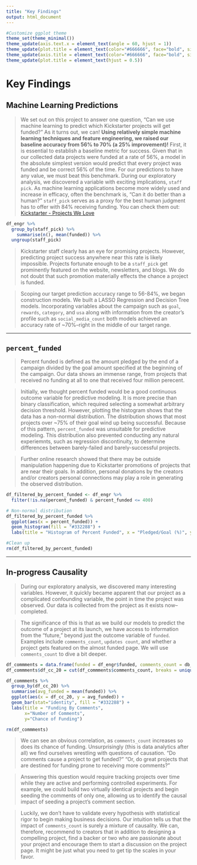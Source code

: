 ```yaml
---
title: "Key Findings"
output: html_document
---
```


```r
#Customize ggplot theme
theme_set(theme_minimal())
theme_update(axis.text.x = element_text(angle = 60, hjust = 1))
theme_update(plot.title = element_text(color="#666666", face="bold", size=22, hjust=0))
theme_update(axis.title = element_text(color="#666666", face="bold", size=18))
theme_update(plot.title = element_text(hjust = 0.5))
```

# Key Findings

## Machine Learning Predictions

> We set out on this project to answer one question, "Can we use machine learning to predict which Kickstarter projects will get funded?" As it turns out, we can! 
__Using relatively simple machine learning techniques and feature engineering, we raised our baseline accuracy from 56% to 
70% (a 25% improvement)!__
First, it is essential to establish a baseline metric for success. Given that in our collected data projects were funded at a rate of 56%, a model in the absolute simplest version would predict that every project was funded and be correct 56% of the time. For our predictions to have any value, we must beat this benchmark.
During our exploratory analysis, we discovered a variable with exciting implications, `staff pick`. As machine learning applications become more widely used and increase in efficacy, often the benchmark is, "Can it do better than a human?" `staff_pick` serves as a proxy for the best human judgment has to offer with 84% receiving funding.
You can check them out: [Kickstarter - Projects We Love](https://www.kickstarter.com/discover/recommended)

```r
df_engr %>%
  group_by(staff_pick) %>%
    summarise(n(), mean(funded)) %>% 
  ungroup(staff_pick)
```

> Kickstarter staff clearly has an eye for promising projects. However, predicting project success anywhere near this rate is likely impossible. Projects fortunate enough to be a `staff_pick` get prominently featured on the website, newsletters, and blogs. We do not doubt that such promotion materially effects the chance a project is funded. 

> Scoping our target prediction accuracy range to 56-84%, we began construction models.  We built a LASSO Regression and Decision Tree models. Incorporating variables about the campaign such as `goal`, `rewards`, `category`, and `usa` along with information from the creator's profile such as `social_media_count` both models achieved an accuracy rate of ~70%--right in the middle of our target range. 


***
## `percent_funded`
> Percent funded is defined as the amount pledged by the end of a campaign divided by the goal amount specified at the beginning of the campaign. Our data shows an immense range, from projects that received no funding at all to one that received four million perecent. 

> Initially, we thought percent funded would be a good continuous outcome variable for predictive modeling. It is more precise than binary classification, which required selecting a somewhat arbitrary decision threshold. However, plotting the histogram shows that the data has a non-normal distribution. The distribution shows that most projects over ~75% of their goal wind up being successful. Because of this pattern, `percent_funded` was unsuitable for predictive modeling. This distribution also prevented conducting any natural experiemnts, such as regression discontinuity, to determine differences between barely-failed and barely-successful projects.

> Further online research showed that there may be outside manipulation happening due to Kickstarter promotions of projects that are near their goals. In addition, personal donations by the creators and/or creators personal connections may play a role in generating the observed distribution.

```r

df_filtered_by_percent_funded <- df_engr %>%
  filter(!is.na(percent_funded) & percent_funded <= 400)

# Non-normal distribution
df_filtered_by_percent_funded %>% 
  ggplot(aes(x = percent_funded)) + 
  geom_histogram(fill = "#332288") +
  labs(title = "Histogram of Percent Funded", x = "Pledged/Goal (%)", y = "Number of Projects")

#Clean up
rm(df_filtered_by_percent_funded)
```

***
## In-progress Causality
> During our exploratory analysis, we discovered many interesting variables. However, it quickly became apparent that our project as a complicated confounding variable, the point in time the project was observed. Our data is collected from the project as it exists now--completed.

> The significance of this is that as we build our models to predict the outcome of a project at its launch, we have access to information from the "future," beyond just the outcome variable of `funded`. Examples include `comments_count`, `updates count`, and whether a project gets featured on the almost funded page. We will use `comments_count` to dive a bit deeper.

```r
df_commments = data.frame(funded = df_engr$funded, comments_count = db_cleaned$comments_count)
df_commments$df_cc_20 = cut(df_commments$comments_count, breaks = unique(quantile(df_commments$comments_count, seq(0, 1, by = .05))), include.lowest = TRUE)

df_commments %>% 
  group_by(df_cc_20) %>%
  summarise(avg_funded = mean(funded)) %>%
  ggplot(aes(x = df_cc_20, y = avg_funded)) +
  geom_bar(stat="identity", fill = "#332288") +
  labs(title = "Funding By Comments",
       x="Number of Comments",
       y="Chance of Funding")

rm(df_commments)
```

> We can see an obvious correlation, as `comments_count` increases so does its chance of funding. Unsurprisingly (this is data analytics after all) we find ourselves wrestling with questions of causation. "Do comments cause a project to get funded?" "Or, do great projects that are destined for funding prone to receiving more comments?" 

> Answering this question would require tracking projects over time while they are active and performing controlled experiments. For example, we could build two virtually identical projects and begin seeding the comments of only one, allowing us to identify the causal impact of seeding a project's comment section.

> Luckily, we don't have to validate every hypothesis with statistical rigor to begin making business decisions. Our intuition tells us that the impact of `comments_count` is surely a mixture of causality. We can, therefore, recommend to creators that in addition to designing a compelling project, find a backer or two who are passionate about your project and encourage them to start a discussion on the project page. It might be just what you need to get tip the scales in your favor.
